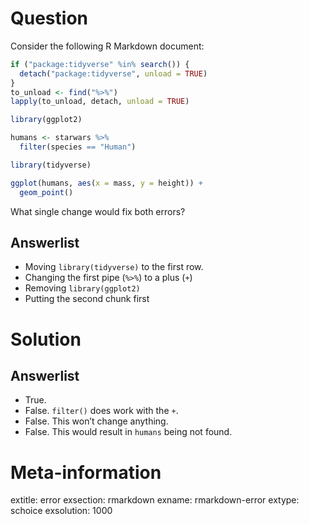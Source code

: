 Question
========
Consider the following R Markdown document:

```r
if ("package:tidyverse" %in% search()) {
  detach("package:tidyverse", unload = TRUE)
}
to_unload <- find("%>%")
lapply(to_unload, detach, unload = TRUE)
```

```r
library(ggplot2)

humans <- starwars %>%
  filter(species == "Human")
```


```r
library(tidyverse)

ggplot(humans, aes(x = mass, y = height)) + 
  geom_point()
```


What single change would fix both errors? 

Answerlist
----------
* Moving `library(tidyverse)` to the first row. 
* Changing the first pipe (`%>%`) to a plus (`+`)
* Removing `library(ggplot2)`
* Putting the second chunk first

Solution
========

Answerlist
----------
* True. 
* False. `filter()` does work with the `+`.
* False. This won't change anything. 
* False. This would result in `humans` being not found. 

Meta-information
================
extitle: error
exsection: rmarkdown
exname: rmarkdown-error
extype: schoice
exsolution: 1000
